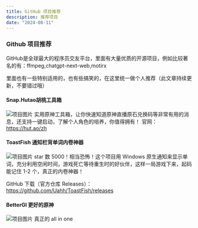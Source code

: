 ```yaml
---
title: GitHub 项目推荐
description: 推荐项目
date: "2024-08-11"
---
```

### Github 项目推荐
GitHub是全球最大的程序员交友平台，里面有大量优质的开源项目，例如比较著名的有：ffmpeg,chatgpt-next-web,motirx 

里面也有一些特别适用的，也有些搞笑的，在这里统一做个人推荐（此文章持续更新，不要错过哦）

#### Snap.Hutao胡桃工具箱
![项目图片](https://image.wbr941.us.kg/file/db662e68521ee137ffa51.jpg)
实用原神工具箱，让你快速知道原神直播原石兑换码等非常有用的消息，还支持一键启动，了解个人角色的培养，你值得拥有！
官网：https://hut.ao/zh

#### ToastFish 通知栏背单词内卷神器
![项目图片](https://image.wbr941.us.kg/file/f5450d04b3aade3757e00.jpg)
star 数 5000！相当恐怖！这个项目用 Windows 原生通知来显示单词，充分利用空闲时间，游戏死亡等待重生时的好伙伴，这样一局游戏下来，起码能记住 1-2 个，真正的内卷神器！

GitHub 下载（官方仓库 Releases）：https://github.com/Uahh/ToastFish/releases

#### BetterGI 更好的原神
![项目图片](https://image.wbr941.us.kg/file/6fad4a1372d141e8c6380.jpg)
真正的 all in one
